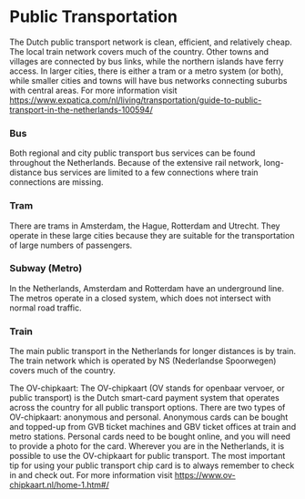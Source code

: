 # Public Transportation

The Dutch public transport network is clean, efficient, and relatively cheap. The local train network covers much of the country. Other towns and villages are connected by bus links, while the northern islands have ferry access. In larger cities, there is either a tram or a metro system (or both), while smaller cities and towns will have bus networks connecting suburbs with central areas. For more information visit https://www.expatica.com/nl/living/transportation/guide-to-public-transport-in-the-netherlands-100594/

### Bus
Both regional and city public transport bus services can be found throughout the Netherlands. Because of the extensive rail network, long-distance bus services are limited to a few connections where train connections are missing.

### Tram
There are trams in Amsterdam, the Hague, Rotterdam and Utrecht. They operate in these large cities because they are suitable for the transportation of large numbers of passengers.

### Subway (Metro)
In the Netherlands, Amsterdam and Rotterdam have an underground line. The metros operate in a closed system, which does not intersect with normal road traffic.

### Train
The main public transport in the Netherlands for longer distances is by train. The train network which is operated by NS (Nederlandse Spoorwegen) covers much of the country.

The OV-chipkaart:
The OV-chipkaart (OV stands for openbaar vervoer, or public transport) is the Dutch smart-card payment system that operates across the country for all public transport options. There are two types of OV-chipkaart: anonymous and personal. Anonymous cards can be bought and topped-up from GVB ticket machines and GBV ticket offices at train and metro stations. Personal cards need to be bought online, and you will need to provide a photo for the card. Wherever you are in the Netherlands, it is possible to use the OV-chipkaart for public transport. The most important tip for using your public transport chip card is to always remember to check in and check out. For more information visit https://www.ov-chipkaart.nl/home-1.htm#/

